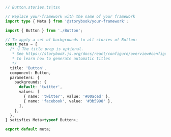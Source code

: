 ```ts
// Button.stories.ts|tsx

// Replace your-framework with the name of your framework
import type { Meta } from '@storybook/your-framework';

import { Button } from './Button';

// To apply a set of backgrounds to all stories of Button:
const meta = {
  /* 👇 The title prop is optional.
   * See https://storybook.js.org/docs/react/configure/overview#configure-story-loading
   * to learn how to generate automatic titles
   */
  title: 'Button',
  component: Button,
  parameters: {
    backgrounds: {
      default: 'twitter',
      values: [
        { name: 'twitter', value: '#00aced' },
        { name: 'facebook', value: '#3b5998' },
      ],
    },
  },
} satisfies Meta<typeof Button>;

export default meta;
```

